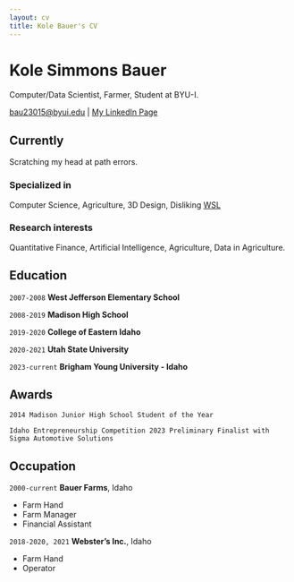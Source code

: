 ```yaml
---
layout: cv
title: Kole Bauer's CV
---
```

# Kole Simmons Bauer
Computer/Data Scientist, Farmer, Student at BYU-I.

<div id="webaddress">
<a href="bau23015@byui.edu">bau23015@byui.edu</a>
| <a href="https://www.linkedin.com/in/kole-bauer-925a1215a">My LinkedIn Page</a>
</div>


## Currently

Scratching my head at path errors.

### Specialized in

Computer Science, Agriculture, 3D Design, Disliking [WSL](https://en.wikipedia.org/wiki/Windows_Subsystem_for_Linux#:~:text=Windows%20Subsystem%20for%20Linux%20(WSL,Windows%2010%20users%20by%20default.))


### Research interests

Quantitative Finance, Artificial Intelligence, Agriculture, Data in Agriculture.


## Education

`2007-2008`
__West Jefferson Elementary School__

`2008-2019`
__Madison High School__

`2019-2020`
__College of Eastern Idaho__

`2020-2021`
__Utah State University__

`2023-current`
__Brigham Young University - Idaho__


## Awards

`2014 Madison Junior High School Student of the Year`

`Idaho Entrepreneurship Competition 2023 Preliminary Finalist with Sigma Automotive Solutions`


## Occupation

`2000-current`
__Bauer Farms__, Idaho

- Farm Hand
- Farm Manager
- Financial Assistant


`2018-2020, 2021`
__Webster's Inc.__, Idaho

 - Farm Hand
 - Operator



<!-- ### Footer

Last updated: May 2024 -->